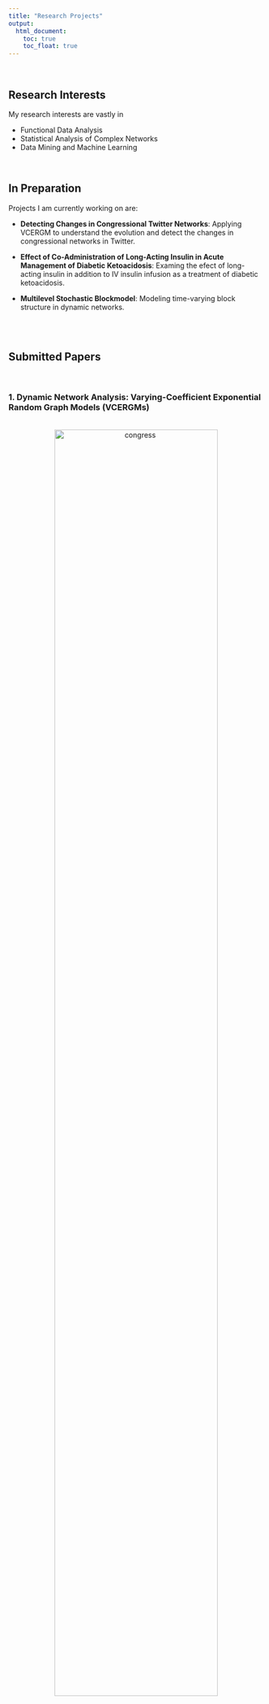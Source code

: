 ```yaml
---
title: "Research Projects"
output:
  html_document:
    toc: true
    toc_float: true
---
```


<link rel="stylesheet" href="academicons/css/academicons.min.css"/>

<br> 

## Research Interests

My research interests are vastly in 

* Functional Data Analysis
* Statistical Analysis of Complex Networks 
* Data Mining and Machine Learning

<br>

## In Preparation

Projects I am currently working on are:

* **Detecting Changes in Congressional Twitter Networks**: Applying VCERGM to understand the evolution and detect the changes in congressional networks in Twitter.

* **Effect of Co-Administration of Long-Acting Insulin in Acute Management of Diabetic Ketoacidosis**: Examing the efect of long-acting insulin in addition to IV insulin infusion as a treatment of diabetic ketoacidosis.

* **Multilevel Stochastic Blockmodel**: Modeling time-varying block structure in dynamic networks.

<br> <br>

## Submitted Papers

<br>

### 1. Dynamic Network Analysis: Varying-Coefficient Exponential Random Graph Models (VCERGMs)

<center>
<br><img src="image/congress.png" alt="congress" style="width:80%; border:0px solid"><br>
</center>

Effectively making inference on dynamic networks is a computationally challenging task, and many dynamic network models are intractable even for moderately sized networks. In this paper, we propose and investigate a family of dynamic network models, known as varying-coefficient exponential random graph models (VCERGMs), that characterize the evolution of network topology through smoothly varying parameters. The VCERGM provides an interpretable dynamic network model that enables the inference of temporal heterogeneity in dynamic networks. We establish how to fit the VCERGM through maximum pseudo-likelihood techniques, and provide a computationally tractable method for statistical inference of complex dynamic networks. We furthermore devise a bootstrap hypothesis testing framework for testing the temporal heterogeneity of an observed dynamic network sequence.

Preprint is available [here](https://arxiv.org/abs/1702.03632).

<br> 

## Published Papers

<br>

### 1. Autism Spectrum Disorder and Brain MR Imaging Findings

<center>
<br><img src="image/brain.png" alt="congress" style="width:40%; border:0px solid"><br>
</center>

We identify developmental neuroradiologic findings in a large cohort of carriers who have deletion and duplication at 16p11.2 (one of the most common genetic causes of autism spectrum disorder [ASD]) and assess how these features are associated with behavioral and cognitive outcomes.


### 2. Functional Registration: Gait analysis

<center>
<br><img src="image/registration.png" alt="registration" style="width:70%; border:0px solid"><br>
</center>

In this study, we explore the properties of continuous in-shoe sensor recordings using a functional data analysis approach. We separate the sources of variability (phase and amplitude) via curve registration. We examine the correlation of phase shifts across sensors within a stance to evaluate the pattern of phase variability shared across sensors. Using the registered curves, we explore possible associations between in-shoe sensor recordings and GRF measurements to evaluate the in-shoe sensor recordings as a possible surrogate for in-lab GRF measurements.

You can find the paper [here](download/Lee2018Functional.pdf).

<br> <br>
